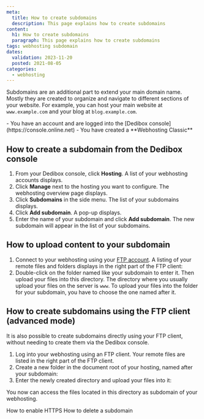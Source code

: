 ```yaml
---
meta:
  title: How to create subdomains
  description: This page explains how to create subdomains
content:
  h1: How to create subdomains
  paragraph: This page explains how to create subdomains
tags: webhosting subdomain 
dates:
  validation: 2023-11-20
  posted: 2021-08-05
categories:
  - webhosting
---
```


<Macro id="webhosting-online" />

Subdomains are an additional part to extend your main domain name. Mostly they are created to organize and navigate to different sections of your website. For example, you can host your main website at `www.example.com` and your blog at `blog.example.com`.

<Message type="requirement">
  - You have an account and are logged into the [Dedibox console](https://console.online.net)
  - You have created a **Webhosting Classic**
</Message>


## How to create a subdomain from the Dedibox console 

1. From your Dedibox console, click **Hosting**. A list of your webhosting accounts displays.
2. Click **Manage** next to the hosting you want to configure. The webhosting overview page displays.
3. Click **Subdomains** in the side menu. The list of your subdomains displays.
4. Click **Add subdomain**. A pop-up displays.
5. Enter the name of your subdomain and click **Add subdomain**. The new subdomain will appear in the list of your subdomains.

## How to upload content to your subdomain

1. Connect to your webhosting using your [FTP account](/dedibox-console/classic-hosting/concepts/#ftp-account). A listing of your remote files and folders displays in the right part of the FTP client:
    <Lightbox src="scaleway_subdomain_ftp.webp" width="" />
2. Double-click on the folder named like your subdomain to enter it. Then upload your files into this directory.
    <Message type="tip">
      The directory where you usually upload your files on the server is `www`. To upload your files into the folder for your subdomain, you have to choose the one named after it.
    </Message>

## How to create subdomains using the FTP client (advanced mode)

It is also possible to create subdomains directly using your FTP client, without needing to create them via the Dedibox console. 

1. Log into your webhosting using an FTP client. Your remote files are listed in the right part of the FTP client.
    <Lightbox src="scaleway_subdomain_01.webp" width="" />
2. Create a new folder in the document root of your hosting, named after your subdomain:
    <Lightbox src="scaleway_subdomain_02.webp" width="" />
3. Enter the newly created directory and upload your files into it: 
    <Lightbox src="scaleway_subdomain_03.webp" width="" />

You now can access the files located in this directory as subdomain of your webhosting. 


<Navigation title="See also">
  <PreviousButton to="/dedibox-console/classic-hosting/how-to/enable-https/">How to enable HTTPS</PreviousButton>
  <NextButton to="/dedibox-console/classic-hosting/how-to/delete-subdomain">How to delete a subdomain</NextButton>
</Navigation>
